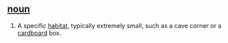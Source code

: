 == [[noun]] ==
# A specific [[habitat]], typically extremely small, such as a cave corner or a [[cardboard]] box.